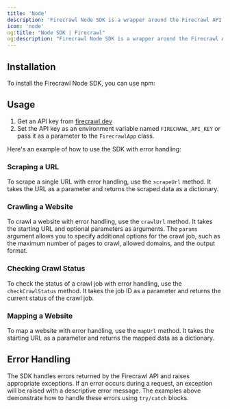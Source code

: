 ```yaml
---
title: 'Node'
description: 'Firecrawl Node SDK is a wrapper around the Firecrawl API to help you easily turn websites into markdown.'
icon: 'node'
og:title: "Node SDK | Firecrawl"
og:description: "Firecrawl Node SDK is a wrapper around the Firecrawl API to help you easily turn websites into markdown."
---
```



## Installation

To install the Firecrawl Node SDK, you can use npm:

<InstallationNode />

## Usage

1. Get an API key from [firecrawl.dev](https://firecrawl.dev)
2. Set the API key as an environment variable named `FIRECRAWL_API_KEY` or pass it as a parameter to the `FirecrawlApp` class.


Here's an example of how to use the SDK with error handling:

<ScrapeAndCrawlExampleNode />

### Scraping a URL

To scrape a single URL with error handling, use the `scrapeUrl` method. It takes the URL as a parameter and returns the scraped data as a dictionary.

<ScrapeNodeShort />

### Crawling a Website

To crawl a website with error handling, use the `crawlUrl` method. It takes the starting URL and optional parameters as arguments. The `params` argument allows you to specify additional options for the crawl job, such as the maximum number of pages to crawl, allowed domains, and the output format.

<CrawlNodeShort />


### Checking Crawl Status

To check the status of a crawl job with error handling, use the `checkCrawlStatus` method. It takes the job ID as a parameter and returns the current status of the crawl job.

<CheckCrawlStatusNodeShort />

### Mapping a Website

To map a website with error handling, use the `mapUrl` method. It takes the starting URL as a parameter and returns the mapped data as a dictionary.

<MapNodeShort />

## Error Handling

The SDK handles errors returned by the Firecrawl API and raises appropriate exceptions. If an error occurs during a request, an exception will be raised with a descriptive error message. The examples above demonstrate how to handle these errors using `try/catch` blocks.